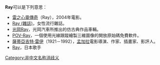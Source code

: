 '''Ray'''可以是下列意思：
* [[雷之心靈傳奇|雷之心靈傳奇]]（Ray），2004年電影。
* [[Ray_(雜誌)|Ray (雜誌)]]，女性流行雜誌。
* [[光岡Ray|光岡Ray]]，光岡汽車所推出的仿古典作品車輛。
* [[POV-Ray|POV-Ray]]，一個使用光線跟蹤繪製三維圖像的開放原始碼免費軟件。
* [[薩蒂亞吉特·雷伊|薩蒂亞吉特·雷伊]]（1921－1992），[[孟加拉|孟加拉]]電影導演、作家、插畫家、影評人。
* [[Ray_(歌手)|Ray]]，日本歌手
{{disambig}}

[[Category:非中文名称消歧义|Category:非中文名称消歧义]]